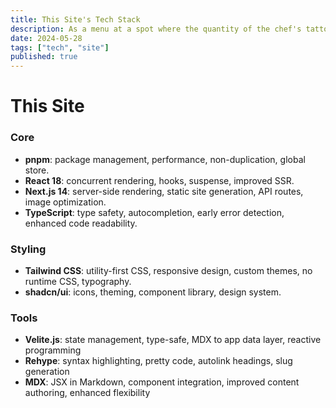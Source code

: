 ```yaml
---
title: This Site's Tech Stack
description: As a menu at a spot where the quantity of the chef's tattoos is proportionate to the quality of the food.
date: 2024-05-28
tags: ["tech", "site"]
published: true
---
```


# This Site

### Core
-  **pnpm**: package management, performance, non-duplication, global store.
-   **React 18**: concurrent rendering, hooks, suspense, improved SSR.
-   **Next.js 14**: server-side rendering, static site generation, API routes, image optimization.
-   **TypeScript**: type safety, autocompletion, early error detection, enhanced code readability.

### Styling
 - **Tailwind CSS**: utility-first CSS, responsive design, custom themes, no runtime CSS, typography.
 - **shadcn/ui**: icons, theming, component library, design system.

### Tools
- **Velite.js**: state management, type-safe, MDX to app data layer, reactive programming
- **Rehype**: syntax highlighting, pretty code, autolink headings, slug generation
- **MDX**: JSX in Markdown, component integration, improved content authoring, enhanced flexibility